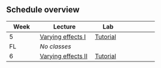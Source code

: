 ## Schedule overview

| Week | Lecture | Lab |   |
|---------------|---------------------------|----------------|---------------|
| 5 | [Varying effects I](slides/lecture-w05.qmd) | [Tutorial](tutorials/tutorial-w05.qmd) |  |
| FL | *No classes* |  |  |
| 6 | [Varying effects II](slides/lecture-w06.qmd) | [Tutorial](tutorials/tutorial-w06.qmd) |  |

